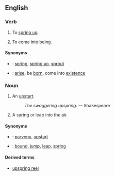 {{webster}}
==English==
===Verb===
{{en-verb|upsprings|upspringing|upsprang|upsprung}}

#{{intransitive}} To [[spring up]].
#{{intransitive}} To come into being.

====Synonyms====
*{{italbrac|spring up}}: [[spring]], [[spring up]], [[sprout]]
*{{italbrac|come into being}}: [[arise]], be [[born]], come into [[existence]]

===Noun===
{{en-noun}}

#{{context|obsolete}} An [[upstart]].
#:''The swaggering upspring.'' &mdash; Shakespeare
#A spring or leap into the air.

====Synonyms====
*{{italbrac|upstart}}: [[parvenu]], [[upstart]]
*{{italbrac|a spring or leap into the air}}: [[bound]], [[jump]], [[leap]], [[spring]]

====Derived terms====
*[[upspring reel]]<!--a type of dance; found in Shakespeare-->